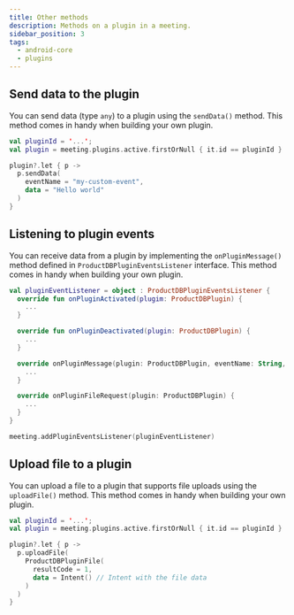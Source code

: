 ```yaml
---
title: Other methods
description: Methods on a plugin in a meeting.
sidebar_position: 3
tags:
  - android-core
  - plugins
---
```


## Send data to the plugin

You can send data (type `any`) to a plugin using the `sendData()` method. This method comes in handy when building your own plugin.

```kotlin
val pluginId = '...';
val plugin = meeting.plugins.active.firstOrNull { it.id == pluginId }

plugin?.let { p ->
  p.sendData(
    eventName = "my-custom-event",
    data = "Hello world"
  )
}
```

## Listening to plugin events

You can receive data from a plugin by implementing the `onPluginMessage()` method defined in `ProductDBPluginEventsListener` interface. This method comes in handy when building your own plugin.

```kotlin
val pluginEventListener = object : ProductDBPluginEventsListener {
  override fun onPluginActivated(plugim: ProductDBPlugin) {
    ...
  }

  override fun onPluginDeactivated(plugin: ProductDBPlugin) {
    ...
  }

  override onPluginMessage(plugin: ProductDBPlugin, eventName: String, data: Any?) {
    ...
  }

  override onPluginFileRequest(plugin: ProductDBPlugin) {
    ...
  }
}

meeting.addPluginEventsListener(pluginEventListener)
```

## Upload file to a plugin

You can upload a file to a plugin that supports file uploads using the `uploadFile()` method. This method comes in handy when 
building your own plugin.

```kotlin
val pluginId = '...';
val plugin = meeting.plugins.active.firstOrNull { it.id == pluginId }

plugin?.let { p ->
  p.uploadFile(
    ProductDBPluginFile(
      resultCode = 1,
      data = Intent() // Intent with the file data
    )
  )
}
```

